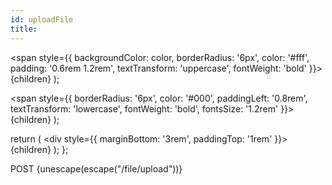 ```yaml
---
id: uploadFile
title:
---
```


<!-- prettier-ignore-start -->

  <span
    style={{
      backgroundColor: color,
      borderRadius: '6px',
      color: '#fff',
      padding: '0.6rem 1.2rem',
      textTransform: 'uppercase',
      fontWeight: 'bold'
    }}>
    {children}
  </span>
);

  <span
    style={{
      borderRadius: '6px',
      color: '#000',
      paddingLeft: '0.8rem',
      textTransform: 'lowercase',
      fontWeight: 'bold',
      fontsSize: '1.2rem'
    }}>
    {children}
  </span>
);

  return (
    <div
      style={{
        marginBottom: '3rem',
        paddingTop: '1rem'
      }}>
      {children}
    </div>
  );
};

<!-- prettier-ignore-end -->

<Url>
  <Method color="#6b55b2">POST</Method>
  <Path>{unescape(escape("/file/upload"))}</Path>
</Url>

